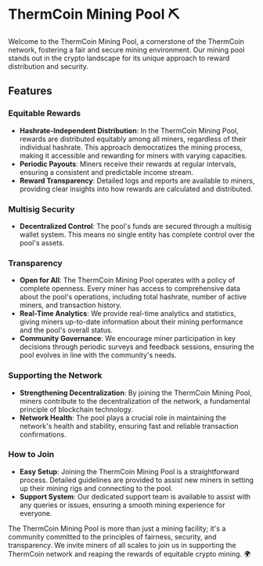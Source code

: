 # ThermCoin Mining Pool ⛏️

Welcome to the ThermCoin Mining Pool, a cornerstone of the ThermCoin network, fostering a fair and secure mining environment. Our mining pool stands out in the crypto landscape for its unique approach to reward distribution and security.

## Features

### Equitable Rewards
- **Hashrate-Independent Distribution**: In the ThermCoin Mining Pool, rewards are distributed equitably among all miners, regardless of their individual hashrate. This approach democratizes the mining process, making it accessible and rewarding for miners with varying capacities.
- **Periodic Payouts**: Miners receive their rewards at regular intervals, ensuring a consistent and predictable income stream.
- **Reward Transparency**: Detailed logs and reports are available to miners, providing clear insights into how rewards are calculated and distributed.

### Multisig Security
- **Decentralized Control**: The pool's funds are secured through a multisig wallet system. This means no single entity has complete control over the pool's assets.

### Transparency
- **Open for All**: The ThermCoin Mining Pool operates with a policy of complete openness. Every miner has access to comprehensive data about the pool's operations, including total hashrate, number of active miners, and transaction history.
- **Real-Time Analytics**: We provide real-time analytics and statistics, giving miners up-to-date information about their mining performance and the pool's overall status.
- **Community Governance**: We encourage miner participation in key decisions through periodic surveys and feedback sessions, ensuring the pool evolves in line with the community's needs.

### Supporting the Network
- **Strengthening Decentralization**: By joining the ThermCoin Mining Pool, miners contribute to the decentralization of the network, a fundamental principle of blockchain technology.
- **Network Health**: The pool plays a crucial role in maintaining the network's health and stability, ensuring fast and reliable transaction confirmations.

### How to Join
- **Easy Setup**: Joining the ThermCoin Mining Pool is a straightforward process. Detailed guidelines are provided to assist new miners in setting up their mining rigs and connecting to the pool.
- **Support System**: Our dedicated support team is available to assist with any queries or issues, ensuring a smooth mining experience for everyone.

The ThermCoin Mining Pool is more than just a mining facility; it's a community committed to the principles of fairness, security, and transparency. We invite miners of all scales to join us in supporting the ThermCoin network and reaping the rewards of equitable crypto mining. 🌍